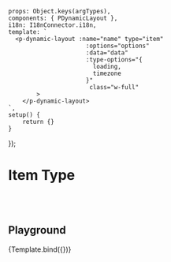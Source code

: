 
<Meta title='Data Display/Dynamic/Dynamic Layout/- Item'
      argTypes={getDynamicLayoutItemArgTypes()} />


    props: Object.keys(argTypes),
    components: { PDynamicLayout },
    i18n: I18nConnector.i18n,
    template: `
      <p-dynamic-layout :name="name" type="item"
                          :options="options"
                          :data="data"
                          :type-options="{
                            loading,
                            timezone
                          }"
                           class="w-full"
            >
        </p-dynamic-layout>
    `,
    setup() {
        return {}
    }
});


# Item Type
<br/>
<br/>

## Playground

<Canvas>
    <Story name="Playground">
        {Template.bind({})}
    </Story>
</Canvas>

<ArgsTable story="Playground"/>

<br/>
<br/>

